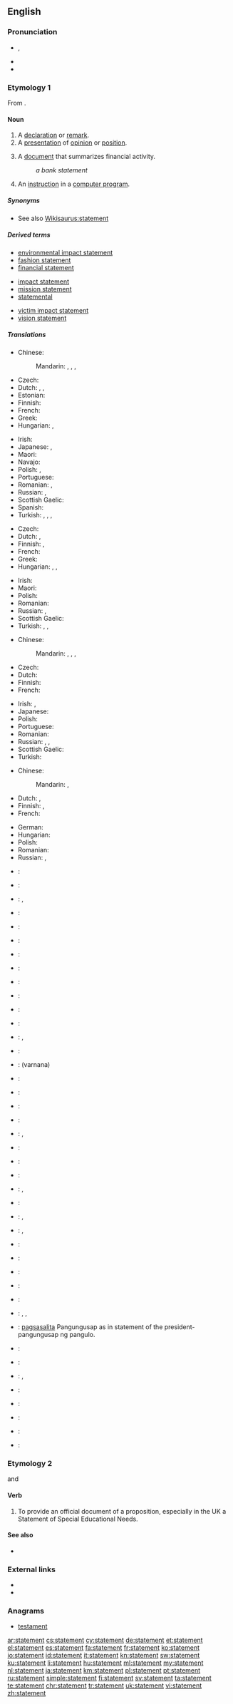==English==
{{slim-wikipedia|dab=statement}}
===Pronunciation===
* {{a|UK}} {{IPA|/ˈsteɪt.mənt/}}, {{X-SAMPA|/"steIt.m@nt/}}
* {{rhymes|eɪtmənt}}
* {{audio|en-us-statement.ogg|Audio (US)}}

===Etymology 1===
From {{suffix|state|ment|lang=en}}.

====Noun====
{{en-noun}}

# A [[declaration]] or [[remark]].
# A [[presentation]] of [[opinion]] or [[position]].
# {{context|finance|lang=en}} A [[document]] that summarizes financial activity.
#: ''a bank statement''
# {{context|computing|lang=en}} An [[instruction]] in a [[computer program]].
{{rfex}}

=====Synonyms=====
* See also [[Wikisaurus:statement]]

=====Derived terms=====
{{rel-top3|Terms derived from ''statement''}}
* [[environmental impact statement]]
* [[fashion statement]]
* [[financial statement]]
{{rel-mid3}}
* [[impact statement]]
* [[mission statement]]
* [[statemental]]
{{rel-mid3}}
* [[victim impact statement]]
* [[vision statement]]
{{rel-bottom}}

=====Translations=====
{{trans-top|declaration or remark}}
* Chinese:
*: Mandarin: {{t|cmn|聲明|sc=Hani}}, {{t|cmn|声明|tr=shēngmíng|sc=Hani}}, {{t|cmn|陳述|sc=Hani}}, {{t|cmn|陈述|tr=chénshù|sc=Hani}}
* Czech: {{t-|cs|výrok|m}}
* Dutch: {{t+|nl|verklaring|f}}, {{t-|nl|bemerking|f}}, {{t+|nl|opmerking|f}}
* Estonian: {{t-|et|väide}}
* Finnish: {{t-|fi|toteamus}}
* French: {{t+|fr|déclaration|f}}
* Greek: {{t+|el|δήλωση|f|tr=dílosi|sc=Grek}}
* Hungarian: {{t+|hu|kijelentés}}, {{t+|hu|állítás}}
{{trans-mid}}
* Irish: {{t-|ga|ráiteas|m}}
* Japanese: {{t-|ja|声明|tr=せいめい, seimei}}, {{t+|ja|陳述|tr=ちんじゅつ, chinjutsu}}
* Maori: {{t-|mi|tauaki}}
* Navajo: {{tø|nv|chʼíhootʼánígíí}}
* Polish: {{t-|pl|stwierdzenie|n}}, {{t+|pl|twierdzenie|n}}
* Portuguese: {{t+|pt|declaração}}
* Romanian: {{t-|ro|declarație|f}}, {{t-|ro|remarcă|f}}
* Russian: {{t+|ru|заявление|n|tr=zajavlénije}}, {{t+|ru|утверждение|n|tr=utverždénije}}
* Scottish Gaelic: {{t-|gd|ràdh|m}}
* Spanish: {{t+|es|declaración|f}}
* Turkish: {{t+|tr|açıklama}}, {{t+|tr|bildirge}}, {{t+|tr|demeç}}, {{t+|tr|beyanat}}
{{trans-bottom}}

{{trans-top|presentation of opinion or position}}
* Czech: {{t-|cs|výrok|m}}
* Dutch: {{t+|nl|verklaring|f}}, {{t-|nl|stellingname|f}}
* Finnish: {{t+|fi|lausunto}}, {{t-|fi|kannanotto}}
* French: {{t+|fr|déclaration|f}}
* Greek: {{t+|el|δήλωση|f|tr=dílosi|sc=Grek}}
* Hungarian: {{t+|hu|bejelentés}}, {{t+|hu|nyilatkozat}}, {{t+|hu|közlemény}}
{{trans-mid}}
* Irish: {{t-|ga|ráiteas|m}}
* Maori: {{t-|mi|tauaki}}
* Polish: {{t+|pl|oświadczenie|n}}
* Romanian: {{t-|ro|declarație|f}}
* Russian: {{t+|ru|изложение|n|tr=izložénije}}, {{t+|ru|формулировка|f|tr=formuliróvka}}
* Scottish Gaelic: {{t-|gd|ràdh|m}}
* Turkish: {{t+|tr|açıklama}}, {{t+|tr|bildiri}}, {{t+|tr|deklarasyon}}
{{trans-bottom}}

{{trans-top|finance: document that summarizes financial activity}}
* Chinese:
*: Mandarin: {{t|cmn|財務報告|sc=Hani}}, {{t|cmn|财务报告|tr=cáiwù bàogào|sc=Hani}}, {{t|cmn|銀行結單|sc=Hani}}, {{t|cmn|银行结单|tr=yínháng jiédān|sc=Hani}} {{qualifier|bank statement}}
* Czech: {{t-|cs|výpis|m}}
* Dutch: {{t+|nl|uittreksel|n}}
* Finnish: {{t-|fi|tiliote}}
* French: {{t+|fr|relevé|m}}
{{trans-mid}}
* Irish: {{t-|ga|ráisteas cuntais|m}}, {{t-|ga|ráiteas bainc|f}}
* Japanese: {{t-|ja|報告書|tr=ほうこくしょ, hōkokusho}}
* Polish: {{t+|pl|wyciąg|m}}
* Portuguese: {{t+|pt|extrato|m}}
* Romanian: {{t-|ro|bilanț|n}}
* Russian: {{t+|ru|отчёт|m|tr=otčót}}, {{t+|ru|баланс|m|tr=baláns}}, {{t+|ru|выписка|f|tr=výpiska}}
* Scottish Gaelic: {{t-|gd|aithisg|f}}
* Turkish: {{t+|tr|ekstre}}
{{trans-bottom}}

{{trans-top|computing: instruction in a computer program}}
* Chinese:
*: Mandarin: {{t|cmn|聲明|sc=Hani}}, {{t|cmn|声明|tr=shēngmíng|sc=Hani}}
* Dutch: {{t+|nl|verklaring|f}}, {{t+|nl|instructie}}
* Finnish: {{t+|fi|lauseke}}, {{t+|fi|ohje}}
* French: {{t+|fr|instruction|f}}
{{trans-mid}}
* German: {{t+|de|Anweisung|f}}
* Hungarian: {{t+|hu|utasítás}}
* Polish: {{t+|pl|instrukcja|f}}
* Romanian: {{t-|ro|instrucțiune|f}}
* Russian: {{t+|ru|оператор|n|tr=operátor}}, {{t+|ru|инструкция|n|tr=instrúktsiya}}
{{trans-bottom}}

{{checktrans-top}}
* {{ttbc|af}}: {{t-|af|bewering}}
* {{ttbc|sq}}: {{t-|sq|thënie}}
* {{ttbc|ar}}: {{t-|ar|بيان|m|tr=bayá:n|sc=Arab}}, {{t-|ar|تصريح|m|tr=taʂrí:ħ|sc=Arab}}
* {{ttbc|az}}: {{t-|az|bildirmə}}
* {{ttbc|bg}}: {{t+|bg|излагане|n|tr=izlagane|sc=Cyrl}}
* {{ttbc|ca}}: {{t-|ca|declaració|f}}
* {{ttbc|sh}}: {{t-|sh|izjava|f}}
* {{ttbc|da}}: {{t-|da|påstand}}
* {{ttbc|eo}}: {{t-|eo|eldiro}}
* {{ttbc|et}}: {{t-|et|avaldus}}
* {{ttbc|roa-jer}}: {{tø|roa-jer|êtat|m}}
* {{ttbc|ka}}: {{t-|ka|ჩვენება|tr=č‘veneba|sc=Geor}}
* {{ttbc|de}}: {{t+|de|Behauptung|f}}, {{t+|de|Erklärung|f}}
* {{ttbc|he}}: {{t-|he|הַצְהָרָה|f|tr=ha-tseharah|sc=Hebr}} <!-- check if I marked this correctly -->
* {{ttbc|hi}}: (varnana)
* {{ttbc|is}}: {{t+|is|staðhæfing}}
* {{ttbc|id}}: {{t+|id|pernyataan}}
* {{ttbc|ia}}: {{t-|ia|declaration}}
* {{ttbc|it}}: {{t+|it|dichiarazione}}
{{trans-mid}}
* {{ttbc|ko}}: {{t-|ko|계산서|tr=gyesansŏ|sc=Kore}}, {{t+|ko|진술|tr=jinsul|sc=Kore}}
* {{ttbc|lv}}: {{t-|lv|paziņojums}}
* {{ttbc|lt}}: {{t-|lt|ataskaita}}
* {{ttbc|mn}}: {{t-|mn|баримт бичиг|tr=barimt bičig|sc=Cyrl}}
* {{ttbc|no}}: {{t-|no|påstand|m}}, {{t-|no|ytring|c}}
* {{ttbc|pap}}: {{tø|pap|deklarashon}}
* {{ttbc|fa}}: {{t+|fa|بیان|tr=bayân|sc=fa-Arab}}, {{t+|fa|گفته|tr=gofte|sc=fa-Arab}}
* {{ttbc|pt}}: {{t+|pt|afirmação|f}}, {{t+|pt|declaração|f}}
* {{ttbc|ro}}: {{t-|ro|enunț}}
* {{ttbc|sh}}: {{t-|sh|изјава|tr=[[izjava]]}}
* {{ttbc|sk}}: {{t-|sk|prehľad}}
* {{ttbc|sl}}: {{t-|sl|izjava}}
* {{ttbc|sw}}: {{t+|sw|neno}}
* {{ttbc|sv}}: {{t+|sv|påstående|n}}, {{t+|sv|uttalande|n}}, {{t+|sv|konstaterande|n}}
* {{ttbc|tl}}: [[pagsasalita]] Pangungusap as in statement of the president-pangungusap ng pangulo. <!-- ??? -->
* {{ttbc|th}}: {{t+|th|แถลงการณ์|tr=tà-lăeng gaan|sc=Thai}}
* {{ttbc|tr}}: {{t+|tr|ifade}}
* {{ttbc|uk}}: {{t-|uk|заява|tr=zajáva|sc=Cyrl}}, {{t+|uk|виклад|tr=vyklad|sc=Cyrl}}
* {{ttbc|ug}}: {{t-|ug|bayanat|sc=ug-Arab}}
* {{ttbc|vi}}: {{t-|vi|sự bày tỏ}}
* {{ttbc|cy}}: {{t-|cy|cyfriflen}}
* {{ttbc|fy}}: {{t-|fy|bewearing}}
* {{ttbc|yi}}: {{t-|yi|aroiszogung|sc=Hebr}}
{{trans-bottom}}

===Etymology 2===
{{back-form|statementing}} and {{term|statemented|lang=en}}

====Verb====
{{en-verb}}

# {{context|transitive|lang=en}} To provide an official document of a proposition, especially in the UK a Statement of Special Educational Needs.

====See also====
* {{pedia|Special education in England}}

===External links===
* {{R:Webster 1913}}
* {{R:Century 1911}}

===Anagrams===
* [[testament#English|testament]]

[[ar:statement]]
[[cs:statement]]
[[cy:statement]]
[[de:statement]]
[[et:statement]]
[[el:statement]]
[[es:statement]]
[[fa:statement]]
[[fr:statement]]
[[ko:statement]]
[[io:statement]]
[[id:statement]]
[[it:statement]]
[[kn:statement]]
[[sw:statement]]
[[ku:statement]]
[[li:statement]]
[[hu:statement]]
[[ml:statement]]
[[my:statement]]
[[nl:statement]]
[[ja:statement]]
[[km:statement]]
[[pl:statement]]
[[pt:statement]]
[[ru:statement]]
[[simple:statement]]
[[fi:statement]]
[[sv:statement]]
[[ta:statement]]
[[te:statement]]
[[chr:statement]]
[[tr:statement]]
[[uk:statement]]
[[vi:statement]]
[[zh:statement]]